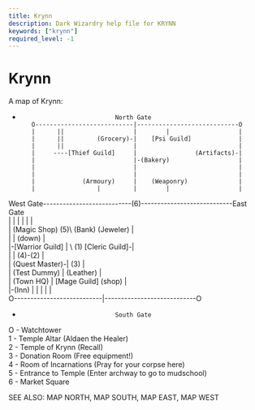 ```yaml
---
title: Krynn
description: Dark Wizardry help file for KRYNN
keywords: ["krynn"]
required_level: -1
---
```


# Krynn

A map of Krynn:  
-                               North Gate  
         O---------------------------|----------------------------O  
         |      ||                   |        |                   |  
         |      ||         (Grocery)-|    [Psi Guild]             |  
         |      ||                   |                            |  
         |     ----[Thief Guild]     |                (Artifacts)-|  
         |                           |-(Bakery)                   |  
         |                           |                            |  
         |                           |                            |  
         |             (Armoury)     |    (Weaponry)              |  
         |                 |         |        |                   |  
West Gate---------------------------(6)----------------------------East Gate  
         |      |                    |        |          |        |  
         | (Magic Shop)             (5)\   (Bank)    (Jeweler)    |  
         |                           | (down)                     |  
         |-[Warrior Guild]           |     \ (1)   [Cleric Guild]-|  
         |                           |   (4)-(2)                  |  
         |            (Quest Master)-|       (3)                  |  
         |         (Test Dummy)      |               (Leather)    |  
         |         (Town HQ)         | [Mage Guild]   (shop)      |  
         |-(Inn)      |              |       |           |        |  
         O---------------------------|----------------------------O  
-                               South Gate  

O - Watchtower  
1 - Temple Altar (Aldaen the Healer)  
2 - Temple of Krynn (Recall)  
3 - Donation Room (Free equipment!)  
4 - Room of Incarnations (Pray for your corpse here)  
5 - Entrance to Temple (Enter archway to go to mudschool)  
6 - Market Square  

SEE ALSO: MAP NORTH, MAP SOUTH, MAP EAST, MAP WEST
